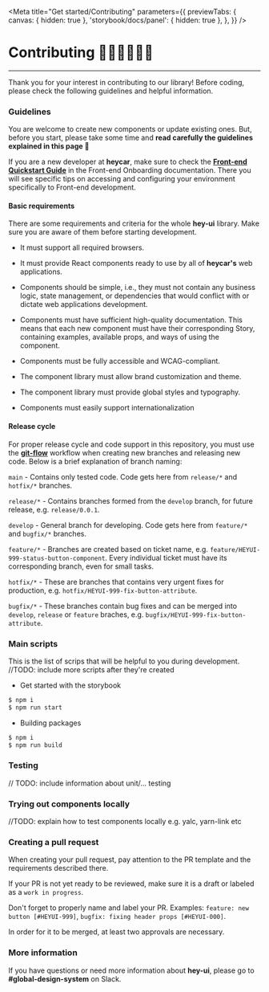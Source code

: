 
<Meta
  title="Get started/Contributing"
  parameters={{
    previewTabs: {
      canvas: { hidden: true },
      'storybook/docs/panel': { hidden: true },
    },
  }}
/>

# Contributing 👩‍💻🧑‍💻👨‍💻

---

Thank you for your interest in contributing to our library! Before coding, please check the following guidelines and helpful information.

### Guidelines

You are welcome to create new components or update existing ones. But, before you start, please take some time and **read carefully the guidelines explained in this page 🥸**

If you are a new developer at **heycar**, make sure to check the **[Front-end Quickstart Guide](https://heycar.atlassian.net/wiki/spaces/DEP/pages/691146/Frontend+Onboarding)** in the Front-end Onboarding documentation. There you will see specific tips on accessing and configuring your environment specifically to Front-end development.

#### Basic requirements

There are some requirements and criteria for the whole **hey-ui** library. Make sure you are aware of them before starting development.

- It must support all required browsers.

- It must provide React components ready to use by all of **heycar's** web applications.

- Components should be simple, i.e., they must not contain any business logic, state management, or dependencies that would conflict with or dictate web applications development.

- Components must have sufficient high-quality documentation. This means that each new component must have their corresponding Story, containing examples, available props, and ways of using the component.

- Components must be fully accessible and WCAG-compliant.

- The component library must allow brand customization and theme.

- The component library must provide global styles and typography.

- Components must easily support internationalization

#### Release cycle

For proper release cycle and code support in this repository, you must use the **[git-flow](https://www.gitkraken.com/learn/git/git-flow)** workflow when creating new branches and releasing new code.
Below is a brief explanation of branch naming:

`main` - Contains only tested code. Сode gets here from `release/*` and `hotfix/*` branches.

`release/*` - Contains branches formed from the `develop` branch, for future release, e.g. `release/0.0.1`.

`develop` - General branch for developing. Сode gets here from `feature/*` and `bugfix/*` branches.

`feature/*` - Branches are created based on ticket name, e.g. `feature/HEYUI-999-status-button-component`. Every individual ticket must have its corresponding branch, even for small tasks.

`hotfix/*` - These are branches that contains very urgent fixes for production, e.g. `hotfix/HEYUI-999-fix-button-attribute`.

`bugfix/*` - These branches contain bug fixes and can be merged into `develop`, `release` or `feature` braches, e.g. `bugfix/HEYUI-999-fix-button-attribute`.

### Main scripts

This is the list of scrips that will be helpful to you during development.
//TODO: include more scripts after they're created

- Get started with the storybook

```bash
$ npm i
$ npm run start
```

- Building packages

```bash
$ npm i
$ npm run build
```

### Testing

// TODO: include information about unit/... testing

### Trying out components locally

//TODO: explain how to test components locally e.g. yalc, yarn-link etc

### Creating a pull request

When creating your pull request, pay attention to the PR template and the requirements described there.

If your PR is not yet ready to be reviewed, make sure it is a draft or labeled as a `work in progress`.

Don't forget to properly name and label your PR. Examples: `feature: new button [#HEYUI-999]`, `bugfix: fixing header props [#HEYUI-000]`.

In order for it to be merged, at least two approvals are necessary.

### More information

If you have questions or need more information about **hey-ui**, please go to **#global-design-system** on Slack.
